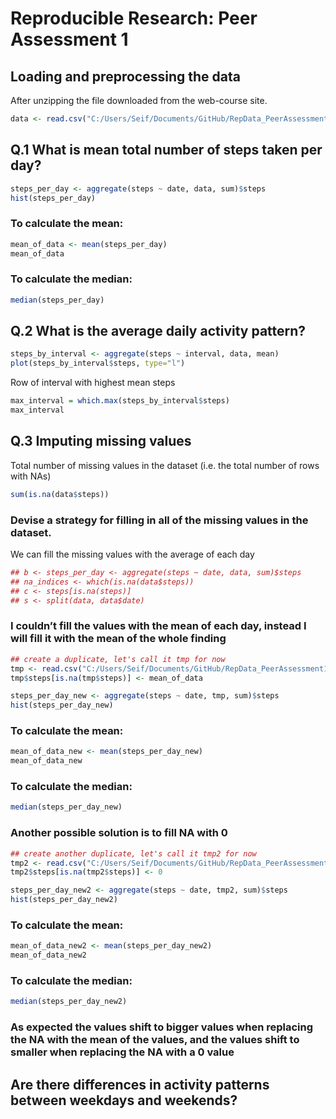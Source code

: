 # Reproducible Research: Peer Assessment 1


## Loading and preprocessing the data

After unzipping the file downloaded from the web-course site.
```r
data <- read.csv("C:/Users/Seif/Documents/GitHub/RepData_PeerAssessment1/activity.csv")
```


## Q.1 What is mean total number of steps taken per day?
```r
steps_per_day <- aggregate(steps ~ date, data, sum)$steps
hist(steps_per_day)
```


### To calculate the mean:
```r
mean_of_data <- mean(steps_per_day)
mean_of_data
```

### To calculate the median:
```r
median(steps_per_day)
```

## Q.2 What is the average daily activity pattern?
```r
steps_by_interval <- aggregate(steps ~ interval, data, mean)
plot(steps_by_interval$steps, type="l")

```

Row of interval with highest mean steps

```r
max_interval = which.max(steps_by_interval$steps)
max_interval
```


## Q.3 Imputing missing values

Total number of missing values in the dataset (i.e. the total number of rows with NAs)
```r
sum(is.na(data$steps))
```

### Devise a strategy for filling in all of the missing values in the dataset.

We can fill the missing values with the average of each day

``` r
## b <- steps_per_day <- aggregate(steps ~ date, data, sum)$steps
## na_indices <- which(is.na(data$steps))
## c <- steps[is.na(steps)]
## s <- split(data, data$date)

```
### I couldn't fill the values with the mean of each day, instead I will fill it with the mean of the whole finding 
```r
## create a duplicate, let's call it tmp for now
tmp <- read.csv("C:/Users/Seif/Documents/GitHub/RepData_PeerAssessment1/activity.csv")
tmp$steps[is.na(tmp$steps)] <- mean_of_data

```

```r
steps_per_day_new <- aggregate(steps ~ date, tmp, sum)$steps
hist(steps_per_day_new)
```


### To calculate the mean:
```r
mean_of_data_new <- mean(steps_per_day_new)
mean_of_data_new
```

### To calculate the median:
```r
median(steps_per_day_new)
```


### Another possible solution is to fill NA with 0
```r
## create another duplicate, let's call it tmp2 for now
tmp2 <- read.csv("C:/Users/Seif/Documents/GitHub/RepData_PeerAssessment1/activity.csv")
tmp2$steps[is.na(tmp2$steps)] <- 0

```

```r
steps_per_day_new2 <- aggregate(steps ~ date, tmp2, sum)$steps
hist(steps_per_day_new2)
```


### To calculate the mean:
```r
mean_of_data_new2 <- mean(steps_per_day_new2)
mean_of_data_new2
```

### To calculate the median:
```r
median(steps_per_day_new2)
```


### As expected the values shift to bigger values when replacing the NA with the mean of the values, and the values shift to smaller when replacing the NA with a 0 value
## Are there differences in activity patterns between weekdays and weekends?
